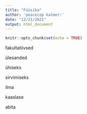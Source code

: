 ```yaml
---
title: "Füüsika"
author: 'peacecop kalmer:'
date: "12/21/2021"
output: html_document
---
```


```r
knitr::opts_chunk$set(echo = TRUE)
```

fakultatiivsed

ülesanded

ühiseks

sirvimiseks

ilma

kaaslase

abita


